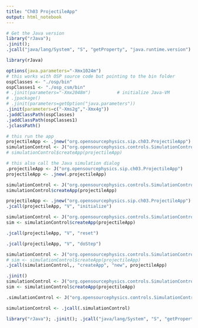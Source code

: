```yaml
---
title: "Ch03 ProjectileApp"
output: html_notebook
---
```


```r
# Get the Java version
library("rJava"); 
.jinit(); 
.jcall("java/lang/System", "S", "getProperty", "java.runtime.version")
```


```r
library(rJava)

options(java.parameters="-Xmx1024m")
# this works with OSP source code but pointing to the bin folder
ospClasses <- "./osp/bin"
ospClasses1 <- "./osp_csm/bin"
# .jinit(parameters="-Xmx2048m")          # initialize Java-VM
# .jpackage()
# .jinit(parameters=getOption("java.parameters"))
.jinit(parameters=c("-Xms2g","-Xmx4g"))
.jaddClassPath(ospClasses)
.jaddClassPath(ospClasses1)
.jclassPath()
```


```r
# this run the app
projectileApp <- .jnew("org.opensourcephysics.sip.ch03.ProjectileApp")
simulationControl <- J("org.opensourcephysics.controls.SimulationControl", "createApp", projectileApp)
# simulationControl$createApp(projectileApp)
```


```r
# this also call the Java simulation dialog
.projectileApp <- J("org.opensourcephysics.sip.ch03.ProjectileApp")
projectileApp <- .jnew(.projectileApp)

simulationControl <- J("org.opensourcephysics.controls.SimulationControl")
simulationControl$createApp(projectileApp)

```

```r
projectileApp <- .jnew("org.opensourcephysics.sip.ch03.ProjectileApp")
.jcall(projectileApp, "V", "initialize")
```

```r
simulationControl <- J("org.opensourcephysics.controls.SimulationControl")
sim <- simulationControl$createApp(projectileApp)
```


```r
.jcall(projectileApp, "V", "reset")
```


```r
.jcall(projectileApp, "V", "doStep")
```

```r
simulationControl <- J("org.opensourcephysics.controls.SimulationControl")
# sim <- simulationControl$createApp(projectileApp)
.jcall(simulationControl,, "createApp", "new", projectileApp)
```


```r
.jinit()
simulationControl <- J("org.opensourcephysics.controls.SimulationControl")
sim <- simulationControl$createApp(projectileApp)
```


```r
.simulationControl <- J("org.opensourcephysics.controls.SimulationControl")

simulationControl <- .jcall(.simulationControl)
```



```r
library("rJava"); .jinit(); .jcall("java/lang/System", "S", "getProperty", "java.runtime.version")
```

